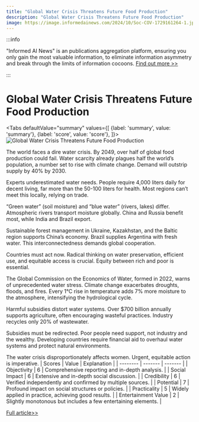 ```yaml
---
title: "Global Water Crisis Threatens Future Food Production"
description: "Global Water Crisis Threatens Future Food Production"
image: https://image.informedainews.com/2024/10/Soc-COV-1729161264-1.jpg
---
```



:::info

"Informed AI News" is an publications aggregation platform, ensuring you only gain the most valuable information, to eliminate information asymmetry and break through the limits of information cocoons.  [Find out more >>](/)

:::

# Global Water Crisis Threatens Future Food Production


<Tabs
	defaultValue="summary"
	values={[
	{label: 'summary', value: 'summary'},
	{label: 'score', value: 'score'},
]}>
<TabItem value="summary">
<img
  src="https://image.informedainews.com/2024/10/Soc-COV-1729161264-1.jpg"
  alt="Global Water Crisis Threatens Future Food Production"
/>



The world faces a dire water crisis. By 2049, over half of global food production could fail. Water scarcity already plagues half the world’s population, a number set to rise with climate change. Demand will outstrip supply by 40% by 2030.

Experts underestimated water needs. People require 4,000 liters daily for decent living, far more than the 50-100 liters for health. Most regions can’t meet this locally, relying on trade.

“Green water” (soil moisture) and “blue water” (rivers, lakes) differ. Atmospheric rivers transport moisture globally. China and Russia benefit most, while India and Brazil export.

Sustainable forest management in Ukraine, Kazakhstan, and the Baltic region supports China’s economy. Brazil supplies Argentina with fresh water. This interconnectedness demands global cooperation.

Countries must act now. Radical thinking on water preservation, efficient use, and equitable access is crucial. Equity between rich and poor is essential.

The Global Commission on the Economics of Water, formed in 2022, warns of unprecedented water stress. Climate change exacerbates droughts, floods, and fires. Every 1°C rise in temperature adds 7% more moisture to the atmosphere, intensifying the hydrological cycle.

Harmful subsidies distort water systems. Over $700 billion annually supports agriculture, often encouraging wasteful practices. Industry recycles only 20% of wastewater.

Subsidies must be redirected. Poor people need support, not industry and the wealthy. Developing countries require financial aid to overhaul water systems and protect natural environments.

The water crisis disproportionately affects women. Urgent, equitable action is imperative.
</TabItem>
<TabItem value="score">
	| Scores     | Value   | Explanation |
	| -------- | ------- | ------- |
	| Objectivity  | 6    | Comprehensive reporting and in-depth analysis.    |
	| Social Impact | 6     | Extensive and in-depth social discussion.    |
	| Credibility    | 6    | Verified independently and confirmed by multiple sources.    |
	| Potential    | 7    | Profound impact on social structures or policies.    |
	| Practicality    | 5    | Widely applied in practice, achieving good results.    |
	| Entertainment Value    | 2    | Slightly monotonous but includes a few entertaining elements.    |
</TabItem>
</Tabs>

[Full article>>](https://www.theguardian.com/environment/2024/oct/16/global-water-crisis-food-production-at-risk)
